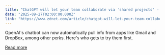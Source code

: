 ```yaml
---
title: "ChatGPT will let your team collaborate via 'shared projects' - and other work-friendly updates"
date: "2025-09-27T02:00:00.000Z"
link: "https://www.zdnet.com/article/chatgpt-will-let-your-team-collaborate-via-shared-projects-and-other-work-friendly-updates/"
---
```


OpenAI's chatbot can now automatically pull info from apps like Gmail and DropBox, among other perks. Here's who gets to try them first.

[Read more](https://www.zdnet.com/article/chatgpt-will-let-your-team-collaborate-via-shared-projects-and-other-work-friendly-updates/)
